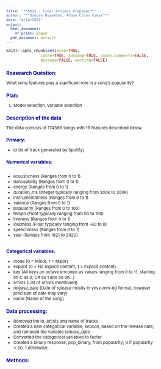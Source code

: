 ```yaml
---
title: "**S632 - Final Project Proposal**"
author: "**Gokcen Buyukbas, Adnan Cihan Cakar**"
date: "4/14/2021"
output:
  html_document:
    df_print: paged
  pdf_document: default
---
```


<style type="text/css">
  body{ /* Normal  */
      font-size: 11px;
  }
td {  /* Table  */
  font-size: 10px;
}
h1.title {
  font-size: 18px;
  color: DarkRed;
}
h1.author {
  font-size: 16px;
  color: DarkRed;
}
h1 { /* Header 1 */
  font-size: 14px;
  color: DarkBlue;
}
h2 { /* Header 2 */
  font-size: 13px;
  color: DarkBlue;
}
h3 { /* Header 3 */
  font-size: 12px;
  color: DarkBlue;
}
code.r{ /* Code block */
    font-size: 10px;
}

.col2 {
    columns: 2 200px;         /* number of columns and width in pixels*/
    -webkit-columns: 2 200px; /* chrome, safari */
    -moz-columns: 2 200px;    /* firefox */
  }
</style>

```r
knitr::opts_chunk$set(echo=TRUE,
               cache=TRUE, autodep=TRUE, cache.comments=FALSE,
               message=FALSE, warning=FALSE)
```

## **Reasearch Question:** 
What song features play a significant role in a song's popularity?

## **Plan:**
1. Model selection, variable selection

## **Description of the data**
The data consists of 174389 songs with 19 features described below. 

### **Primary:**
* id (Id of track generated by Spotify)

### **Numerical variables:**
<div class="col2">
* acousticness (Ranges from 0 to 1)
* danceability (Ranges from 0 to 1)
* energy (Ranges from 0 to 1)
* duration_ms (Integer typically ranging from 200k to 300k)
* instrumentalness (Ranges from 0 to 1)
* valence (Ranges from 0 to 1)
* popularity (Ranges from 0 to 100)
* tempo (Float typically ranging from 50 to 150)
* liveness (Ranges from 0 to 1)
* loudness (Float typically ranging from -60 to 0)
* speechiness (Ranges from 0 to 1)
* year (Ranges from 1921 to 2020)
</div>

### **Categorical variables:**
* mode (0 = Minor, 1 = Major)
* explicit (0 = No explicit content, 1 = Explicit content)
* key (All keys on octave encoded as values ranging from 0 to 11, starting on C as 0, C# as 1 and so on…)
* artists (List of artists mentioned)
* release_date (Date of release mostly in yyyy-mm-dd format, however precision of date may vary)
* name (Name of the song)

## **Data processing:**
* Removed the id, artists and name of tracks
* Created a new categorical variable, *season*, based on the release date, and removed the variable release_date  
* Converted the categorical variables to factor
* Created a binary response, pop_binary, from popularity; 0 if popularity$<50$, 1 otherwise.

## **Methods:**